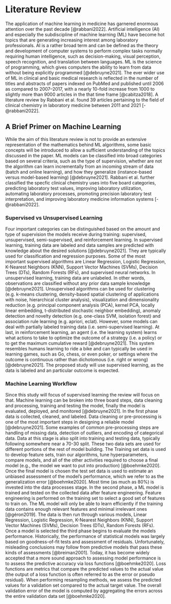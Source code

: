 # Literature Review

The application of machine learning in medicine has garnered enormous
attention over the past decade [@rabbani2022]. Artificial intelligence
(AI) and especially the subdiscipline of machine learning (ML) have
become hot topics that are generating increasing interest among
laboratory professionals. AI is a rather broad term and can be defined
as the theory and development of computer systems to perform complex
tasks normally requiring human intelligence, such as decision-making,
visual perception, speech recognition, and translation between
languages. ML is the science of programming, which gives computers the
ability to learn from data without being explicitly programmed
[@debruyne2021]. The ever wider use of ML in clinical and basic medical
research is reflected in the number of titles and abstracts of papers
indexed on PubMed and published until 2006 as compared to 2007--2017,
with a nearly 10-fold increase from 1000 to slightly more than 9000
articles in the that time frame [@cabitza2018]. A literature review by
Rabbani et al. found 39 articles pertaining to the field of clinical
chemistry in laboratory medicine between 2011 and 2021 [-@rabbani2022].

## A Brief Primer on Machine Learning

While the aim of this literature review is not to provide an extensive
representation of the mathematics behind ML algorithms, some basic
concepts will be introduced to allow a sufficient understanding of the
topics discussed in the paper. ML models can be classified into broad
categories based on several criteria, such as the type of supervision,
whether are not the algorithm can learn incrementally from an incoming
stream of data (batch and online learning), and how they generalize
(instance-based versus model-based learning) [@debruyne2021]. Rabbani et
al. further classified the specfic clinical chemistry uses into five
board categories, predicting laboratory test values, improving
laboratory utilization, automating laboratory processes, promoting
precision laboratory test interpretation, and improving laboratory
medicine information systems [-@rabbani2022].

### Supervised vs Unsupervised Learning

Four important categories can be distinguished based on the amount and
type of supervision the models receive during training: supervised,
unsupervised, semi-supervised, and reinforcement learning. In supervised
learning, training data are labeled and data samples are predicted with
knowledge about the desired solutions [@debruyne2021]. They are
typically used for classification and regression purposes. Some of the
most important supervised algorithms are Linear Regression, Logistic
Regression, K-Nearest Neighbors (KNN), Support Vector Machines (SVMs),
Decision Trees (DTs), Random Forests (RFs), and supervised neural
networks. In unsupervised learning, training data are unlabeled. In
other words, observations are classified without any prior data sample
knowledge [@debruyne2021]. Unsupervised algorithms can be used for
clustering (e.g. k-means clustering, density-based spatial clustering of
applications with noise, hierarchical cluster analysis), visualization
and dimensionality reduction (e.g. principal component analysis (PCA),
kernel PCA, locally linear embedding, t-distributed stochastic neighbor
embedding), anomaly detection and novelty detection (e.g. one-class SVM,
isolation forest) and association rule learning (e.g. apriori, eclat).
However, some models can deal with partially labeled training data (i.e.
semi-supervised learning). At last, in reinforcement learning, an agent
(i.e. the learning system) learns what actions to take to optimize the
outcome of a strategy (i.e. a policy) or to get the maximum cumulative
reward [@debruyne2021]. This system resembles humans learning to ride a
bike and can typically be used in learning games, such as Go, chess, or
even poker, or settings where the outcome is continuous rather than
dichotomous (i.e. right or wrong)[@debruyne2021]. The proposed study
will use supervised learning, as the data is labeled and an particular
outcome is expected.

### Machine Learning Workflow

Since this study will focus of supervised learning the review will focus
on that. Machine learning can be broken into three board steps, data
cleaning and processing, training and testing the model, finally the
model is evaluated, deployed, and monitored [@debruyne2021]. In the
first phase data is collected, cleaned, and labeled. Data cleaning or
pre-processing is one of the most important steps in designing a
reliable model [@debruyne2021]. Some examples of common pre-processing
steps are handling of missing data, detection of outliers, and encoding
of categorical data. Data at this stage is also split into training and
testing data, typically following somewhere near a 70-30 split. These
two data sets are used for different portions of the rest of model
building. The Training set data is used to develop feature sets, train
our algorithms, tune hyperparameters, compare models, and all of the
other activities required to choose a final model (e.g., the model we
want to put into production) [@boehmke2020]. Once the final model is
chosen the test set data is used to estimate an unbiased assessment of
the model's performance, which we refer to as the generalization error
[@boehmke2020]. Most time (as much as 80%) is invested into the data
processes stage. In the second phase, a ML model is trained and tested
on the collected data after feature engineering. Feature engineering is
performed on the training set to select a good set of features to train
on. The ML model will only be able to learn efficiently if the training
data contains enough relevant features and minimal irrelevant ones
[@géron2019]. The data is then run through various models, Linear
Regression, Logistic Regression, K-Nearest Neighbors (KNN), Support
Vector Machines (SVMs), Decision Trees (DTs), Random Forests (RFs). Once
a model is selected the third phase begins to evaluate the models
performance. Historically, the performance of statistical models was
largely based on goodness-of-fit tests and assessment of residuals.
Unfortunately, misleading conclusions may follow from predictive models
that pass these kinds of assessments [@breiman2001]. Today, it has
become widely accepted that a more sound approach to assessing model
performance is to assess the predictive accuracy via loss functions
[@boehmke2020]. Loss functions are metrics that compare the predicted
values to the actual value (the output of a loss function is often
referred to as the error or pseudo residual). When performing resampling
methods, we assess the predicted values for a validation set compared to
the actual target value. The overall validation error of the model is
computed by aggregating the errors across the entire validation data set
[@boehmke2020].

#### 
